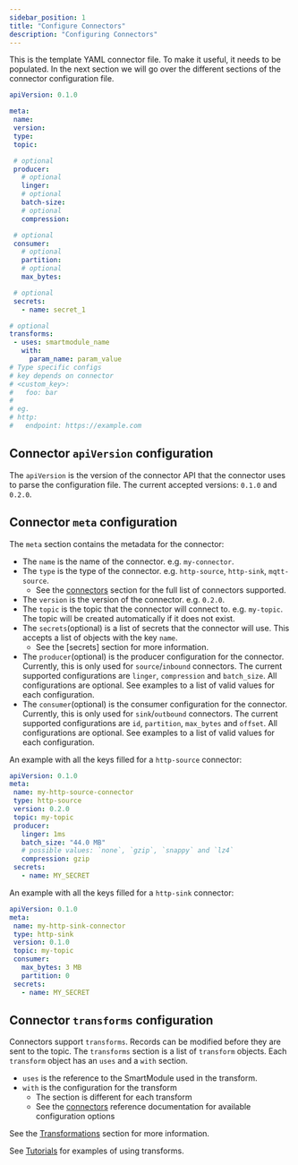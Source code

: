 ```yaml
---
sidebar_position: 1
title: "Configure Connectors"
description: "Configuring Connectors"
---
```


This is the template YAML connector file. To make it useful, it needs to be
populated. In the next section we will go over the different sections of the connector configuration file.

```yaml title="connector.yaml"
apiVersion: 0.1.0

meta:
 name:
 version:
 type:
 topic:

 # optional
 producer:
   # optional
   linger:
   # optional
   batch-size:
   # optional
   compression:

 # optional
 consumer:
   # optional
   partition:
   # optional
   max_bytes:

 # optional
 secrets:
   - name: secret_1

# optional
transforms:
 - uses: smartmodule_name
   with:
     param_name: param_value
# Type specific configs
# key depends on connector
# <custom_key>:
#   foo: bar
#
# eg.
# http:
#   endpoint: https://example.com
```

## Connector `apiVersion` configuration

The `apiVersion` is the version of the connector API that the connector uses to parse the configuration file. The current accepted versions: `0.1.0` and `0.2.0`.

## Connector `meta` configuration

The `meta` section contains the metadata for the connector:

* The `name` is the name of the connector. e.g. `my-connector`.
* The `type` is the type of the connector. e.g. `http-source`, `http-sink`, `mqtt-source`.
  * See the [connectors] section for the full list of connectors supported.
* The `version` is the version of the connector. e.g. `0.2.0`.
* The `topic` is the topic that the connector will connect to. e.g. `my-topic`. The topic will be created automatically if it does not exist.
* The `secrets`(optional) is a list of secrets that the connector will use. This accepts a list of objects with the key `name`.
  * See the [secrets] section for more information.
* The `producer`(optional) is the producer configuration for the connector. Currently, this is only used for `source`/`inbound` connectors. The current supported configurations are `linger`, `compression` and `batch_size`. All configurations are optional. See examples to a list of valid values for each configuration.
* The `consumer`(optional) is the consumer configuration for the connector. Currently, this is only used for `sink`/`outbound` connectors. The current supported configurations are `id`, `partition`, `max_bytes` and `offset`. All configurations are optional. See examples to a list of valid values for each configuration.

An example with all the keys filled for a `http-source` connector:

```yaml
apiVersion: 0.1.0
meta:
 name: my-http-source-connector
 type: http-source
 version: 0.2.0
 topic: my-topic
 producer:
   linger: 1ms
   batch_size: "44.0 MB"
   # possible values: `none`, `gzip`, `snappy` and `lz4`
   compression: gzip
 secrets:
   - name: MY_SECRET

```

An example with all the keys filled for a `http-sink` connector:

```yaml
apiVersion: 0.1.0
meta:
 name: my-http-sink-connector
 type: http-sink
 version: 0.1.0
 topic: my-topic
 consumer:
   max_bytes: 3 MB
   partition: 0
 secrets:
   - name: MY_SECRET
```


## Connector `transforms` configuration

Connectors support `transforms`. Records can be modified before they are sent to the topic. The `transforms` section is a list of `transform` objects. Each `transform` object has an `uses` and a `with` section.

* `uses` is the reference to the SmartModule used in the transform.
* `with` is the configuration for the transform
  * The section is different for each transform
  * See the [connectors] reference documentation for available configuration options

See the [Transformations](/docs/fluvio/concepts/transformations) section for more information.

[connectors]: /docs/connectors/quickstart

See [Tutorials](/docs/fluvio/tutorials/http-to-sql#connector-pipeline) for examples of using transforms.

